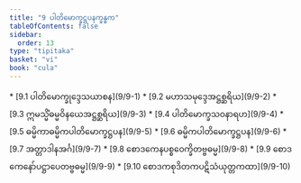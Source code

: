 ```yaml
---
title: "9 ပါတိမောက္ခဋ္ဌပနက္ခန္ဓက"
tableOfContents: false
sidebar:
  order: 13
type: "tipitaka"
basket: "vi"
book: "cula"
---
```



<DynamicBreadcrumb />



<TableOfContents book="cula" section="9">
* [9.1 ပါတိမောက္ခုဒ္ဒေသယာစန](9/9-1)
* [9.2 မဟာသမုဒ္ဒေအဋ္ဌစ္ဆရိယ](9/9-2)
* [9.3 ဣမသ္မိံဓမ္မဝိနယေအဋ္ဌစ္ဆရိယ](9/9-3)
* [9.4 ပါတိမောက္ခသဝနာရဟ](9/9-4)
* [9.5 ဓမ္မိကာဓမ္မိကပါတိမောက္ခဋ္ဌပန](9/9-5)
* [9.6 ဓမ္မိကပါတိမောက္ခဋ္ဌပန](9/9-6)
* [9.7 အတ္တာဒါနအင်္ဂ](9/9-7)
* [9.8 စောဒကေနပစ္စဝေက္ခိတဗ္ဗဓမ္မ](9/9-8)
* [9.9 စောဒကေနော်ပဋ္ဌာပေတဗ္ဗဓမ္မ](9/9-9)
* [9.10 စောဒကစုဒိတကပဋိသံယုတ္တကထာ](9/9-10)
</TableOfContents>